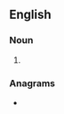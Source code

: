 ==English==

===Noun===
{{head|en|noun plural form}}

# {{plural of|allergist|lang=en}}

===Anagrams===
* {{anagrams|en|gallerists}}